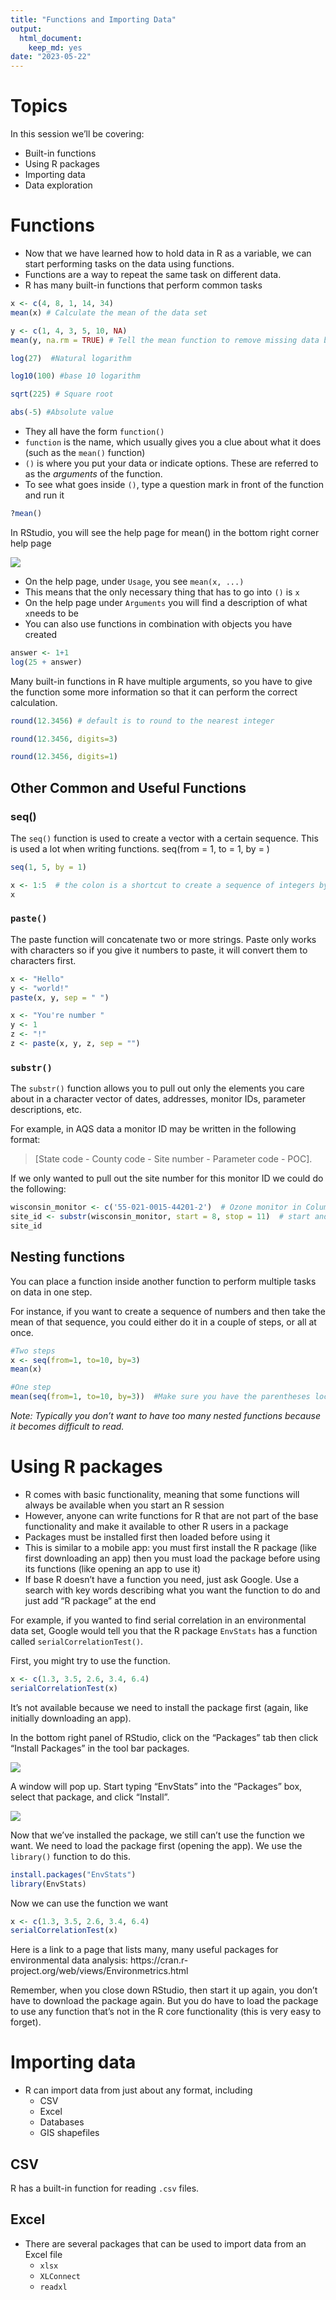 ```yaml
---
title: "Functions and Importing Data"
output: 
  html_document: 
    keep_md: yes
date: "2023-05-22"
---
```


# Topics

In this session we’ll be covering:

- [Built-in functions]{#functions}
- [Using R packages]{#packages}
- [Importing data]{#importing}
- [Data exploration]{#exploration}


# Functions {#functions}

- Now that we have learned how to hold data in R as a variable, we can
start performing tasks on the data using functions. 
- Functions are a way to repeat the same task on different data. 
- R has many built-in functions that perform common tasks

```r
x <- c(4, 8, 1, 14, 34)
mean(x) # Calculate the mean of the data set
```

```r
y <- c(1, 4, 3, 5, 10, NA)
mean(y, na.rm = TRUE) # Tell the mean function to remove missing data before calculating
```

```r
log(27)  #Natural logarithm
```

```r
log10(100) #base 10 logarithm
```

```r
sqrt(225) # Square root 
```

```r
abs(-5) #Absolute value 
```

- They all have the form `function()`
- `function` is the name, which usually gives you a clue about what it does (such as the `mean()` function)
- `()` is where you put your data or indicate options. These are referred to as the _arguments_ of the function.
- To see what goes inside `()`, type a question mark in front of the function and run it

```r
?mean()
```

In RStudio, you will see the help page for mean() in the bottom right corner help page

![](img/rstudio_help.png)

- On the help page, under `Usage`, you see `mean(x, ...)`
- This means that the only necessary thing that has to go into `()` is `x`
- On the help page under `Arguments` you will find a description of what `x `needs to be
- You can also use functions in combination with objects you have created

```r
answer <- 1+1
log(25 + answer)
```

Many built-in functions in R have multiple arguments, so you have to give the function some more information so that it can perform the correct calculation.

```r
round(12.3456) # default is to round to the nearest integer
```

```r
round(12.3456, digits=3)  
```

```r
round(12.3456, digits=1)
```


## Other Common and Useful Functions
### seq()
The `seq()` function is used to create a vector with a certain sequence. This is used a lot when writing functions. seq(from = 1, to = 1, by = )

```r
seq(1, 5, by = 1)
```

```r
x <- 1:5  # the colon is a shortcut to create a sequence of integers by 1
x
```


### `paste()`
The paste function will concatenate two or more strings. Paste only works with 
characters so if you give it numbers to paste, it will convert them to characters first.

```r
x <- "Hello"
y <- "world!"
paste(x, y, sep = " ")
```

```r
x <- "You're number "
y <- 1
z <- "!"
z <- paste(x, y, z, sep = "")
```


### `substr()`
The `substr()` function allows you to pull out only the elements you care about 
in a character vector of dates, addresses, monitor IDs, parameter descriptions, etc.

For example, in AQS data a monitor ID may be written in the following format: 

> [State code - County code - Site number - Parameter code - POC]. 

If we only wanted to pull out the site number for this monitor ID we could do the following:

```r
wisconsin_monitor <- c('55-021-0015-44201-2')  # Ozone monitor in Columbia County, WI
site_id <- substr(wisconsin_monitor, start = 8, stop = 11)  # start and stop position within the character string.
site_id
```


## Nesting functions
You can place a function inside another function to perform multiple tasks on data in one step.

For instance, if you want to create a sequence of numbers and then take the mean of that sequence,
you could either do it in a couple of steps, or all at once.

```r
#Two steps
x <- seq(from=1, to=10, by=3)
mean(x)
```

```r
#One step
mean(seq(from=1, to=10, by=3))  #Make sure you have the parentheses located in the correct spot as R will evaluate from the inside out.
```

_Note: Typically you don’t want to have too many nested functions because it becomes difficult to read._

# Using R packages {#packages}

- R comes with basic functionality, meaning that some functions will always be available when you start an R session
- However, anyone can write functions for R that are not part of the base functionality and make it available to other R users in a package
- Packages must be installed first then loaded before using it
- This is similar to a mobile app: you must first install the R package (like first downloading an app) then you must load the package before using its functions (like opening an app to use it)
- If base R doesn’t have a function you need, just ask Google. Use a search with key words describing what you want the function to do and just add "R package" at the end

For example, if you wanted to  find serial correlation in an environmental data set,
Google would tell you that the R package `EnvStats` has a function called `serialCorrelationTest()`.

First, you might try to use the function.

```r
x <- c(1.3, 3.5, 2.6, 3.4, 6.4)
serialCorrelationTest(x)
```

It’s not available because we need to install the package first (again, like initially downloading an app).

In the bottom right panel of RStudio, click on the "Packages" tab then click "Install Packages" in the tool bar packages.

![](img/rstudio_install_package.png)

A window will pop up. Start typing "EnvStats" into the "Packages" box, select that 
package, and click "Install". 

![](img/rstudio_install_package2.png)

Now that we’ve installed the package, we still can’t use the function we want.
We need to load the package first (opening the app). We use the `library()` function
to do this.

```r
install.packages("EnvStats")
library(EnvStats)
```


Now we can use the function we want

```r
x <- c(1.3, 3.5, 2.6, 3.4, 6.4)
serialCorrelationTest(x)
```

Here is a link to a page that lists many, many useful packages for environmental data analysis: https://cran.r-project.org/web/views/Environmetrics.html

Remember, when you close down RStudio, then start it up again, you don’t have to download the package again.
But you do have to load the package to use any function that’s not in the R core functionality (this is very easy to forget).


# Importing data {#importing}

- R can import data from just about any format, including
  - CSV
  - Excel
  - Databases
  - GIS shapefiles
  
## CSV

R has a built-in function for reading `.csv` files. 
  
## Excel

- There are several packages that can be used to import data from an Excel file
  - `xlsx`
  - `XLConnect`
  - `readxl`
